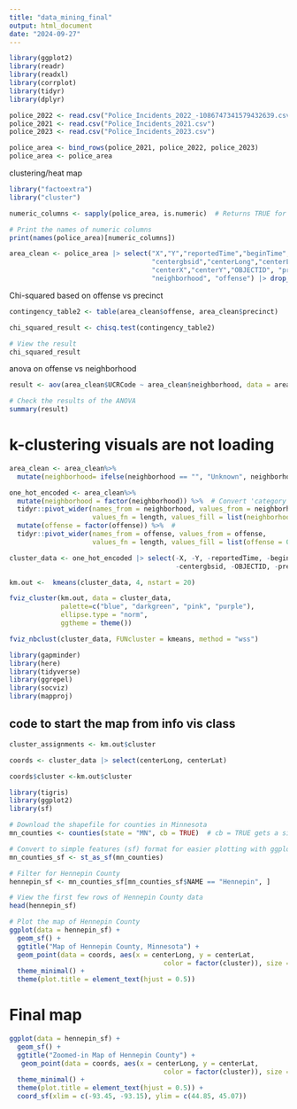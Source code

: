 ```yaml
---
title: "data_mining_final"
output: html_document
date: "2024-09-27"
---
```


```r
library(ggplot2)
library(readr)
library(readxl)
library(corrplot)
library(tidyr)
library(dplyr)
```



```r
police_2022 <- read.csv("Police_Incidents_2022_-1086747341579432639.csv")
police_2021 <- read.csv("Police_Incidents_2021.csv")
police_2023 <- read.csv("Police_Incidents_2023.csv")
```

```r
police_area <- bind_rows(police_2021, police_2022, police_2023)
police_area <- police_area
```


clustering/heat map
```r
library("factoextra")
library("cluster")

```

```r

numeric_columns <- sapply(police_area, is.numeric)  # Returns TRUE for numeric columns

# Print the names of numeric columns
print(names(police_area)[numeric_columns])

area_clean <- police_area |> select("X","Y","reportedTime","beginTime","UCRCode",
                                    "centergbsid","centerLong","centerLat",
                                    "centerX","centerY","OBJECTID", "precinct",
                                    "neighborhood", "offense") |> drop_na()

```

Chi-squared based on offense vs precinct
```r
contingency_table2 <- table(area_clean$offense, area_clean$precinct)

```

```r
chi_squared_result <- chisq.test(contingency_table2)

# View the result
chi_squared_result
```
anova on offense vs neighborhood
```r
result <- aov(area_clean$UCRCode ~ area_clean$neighborhood, data = area_clean)

# Check the results of the ANOVA
summary(result)
```
# k-clustering visuals are not loading 

```r
area_clean <- area_clean%>%
  mutate(neighborhood= ifelse(neighborhood == "", "Unknown", neighborhood))

one_hot_encoded <- area_clean%>%
  mutate(neighborhood = factor(neighborhood)) %>%  # Convert 'category' to a factor
  tidyr::pivot_wider(names_from = neighborhood, values_from = neighborhood, 
                     values_fn = length, values_fill = list(neighborhood = 0)) %>%
  mutate(offense = factor(offense)) %>%  #
  tidyr::pivot_wider(names_from = offense, values_from = offense, 
                     values_fn = length, values_fill = list(offense = 0))

```




```r
cluster_data <- one_hot_encoded |> select(-X, -Y, -reportedTime, -beginTime,
                                          -centergbsid, -OBJECTID, -precinct)
```

```r
km.out <-  kmeans(cluster_data, 4, nstart = 20)
```

```r
fviz_cluster(km.out, data = cluster_data,
             palette=c("blue", "darkgreen", "pink", "purple"),
             ellipse.type = "norm",
             ggtheme = theme())
```

```r
fviz_nbclust(cluster_data, FUNcluster = kmeans, method = "wss")
```




```r
library(gapminder)
library(here)
library(tidyverse)
library(ggrepel)
library(socviz)
library(mapproj)
```

## code to start the map from info vis class

```r
cluster_assignments <- km.out$cluster

coords <- cluster_data |> select(centerLong, centerLat)

coords$cluster <-km.out$cluster
```




```r
library(tigris)
library(ggplot2)
library(sf)
```

```r
# Download the shapefile for counties in Minnesota
mn_counties <- counties(state = "MN", cb = TRUE)  # cb = TRUE gets a simplified version of the shapefile

# Convert to simple features (sf) format for easier plotting with ggplot2
mn_counties_sf <- st_as_sf(mn_counties)

# Filter for Hennepin County
hennepin_sf <- mn_counties_sf[mn_counties_sf$NAME == "Hennepin", ]

# View the first few rows of Hennepin County data
head(hennepin_sf)
```

```r
# Plot the map of Hennepin County
ggplot(data = hennepin_sf) +
  geom_sf() +
  ggtitle("Map of Hennepin County, Minnesota") +
  geom_point(data = coords, aes(x = centerLong, y = centerLat, 
                                       color = factor(cluster)), size = 3) +
  theme_minimal() +
  theme(plot.title = element_text(hjust = 0.5))

```

# Final map

```r
ggplot(data = hennepin_sf) +
  geom_sf() +
  ggtitle("Zoomed-in Map of Hennepin County") +
   geom_point(data = coords, aes(x = centerLong, y = centerLat, 
                                       color = factor(cluster)), size = 3) +
  theme_minimal() +
  theme(plot.title = element_text(hjust = 0.5)) +
  coord_sf(xlim = c(-93.45, -93.15), ylim = c(44.85, 45.07))
```



























